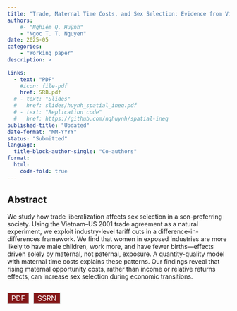 ```yaml
---
title: "Trade, Maternal Time Costs, and Sex Selection: Evidence from Vietnam"
authors:
    #- "Nghiêm Q. Huỳnh"
    - "Ngoc T. T. Nguyen"
date: 2025-05           
categories: 
    - "Working paper"
description: >
  
links:
  - text: "PDF"
    #icon: file-pdf
    href: SRB.pdf
  # - text: "Slides"
  #   href: slides/huynh_spatial_ineq.pdf
  # - text: "Replication code"
  #   href: https://github.com/nqhuynh/spatial‑ineq
published-title: "Updated"
date-format: "MM-YYYY"
status: "Submitted" 
language: 
  title-block-author-single: "Co-authors"
format:
  html:
    code-fold: true
---
```


## Abstract

We study how trade liberalization affects sex selection in a son-preferring society. Using the Vietnam–US 2001 trade agreement as a natural experiment, we exploit industry-level tariff cuts in a difference-in-differences framework. We find that women in exposed industries are more likely to have male children, work more, and have fewer births—effects driven solely by maternal, not paternal, exposure. A quantity-quality model with maternal time costs explains these patterns. Our findings reveal that rising maternal opportunity costs, rather than income or relative returns effects, can increase sex selection during economic transitions.

::: {style="margin-bottom: 1rem; display: flex; gap: 10px;"}
<a href="SRB.pdf" target="_blank" style="display: inline-block; padding: 2px 8px; border: 1px solid #ccc; text-decoration: none; font-size: 1rem; color: white; background-color: #841617; text-transform: uppercase;">PDF</a>

<a href="https://papers.ssrn.com/sol3/papers.cfm?abstract_id=4582123" target="_blank" style="display: inline-block; padding: 2px 8px; border: 1px solid #ccc; text-decoration: none; font-size: 1rem; color: white; background-color: #841617; text-transform: uppercase;">SSRN</a>
:::